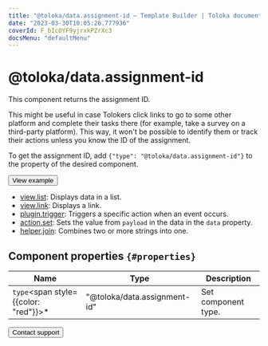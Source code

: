 ```yaml
---
title: "@toloka/data.assignment-id — Template Builder | Toloka documentation"
date: "2023-03-30T10:05:26.777936"
coverId: F_bIcOYF9yjrxkPZrXc3
docsMenu: "defaultMenu"
---
```


# @toloka/data.assignment-id

This component returns the assignment ID.

This might be useful in case Tolokers click links to go to some other platform and complete their tasks there (for example, take a survey on a third-party platform). This way, it won't be possible to identify them or track their actions unless you know the ID of the assignment.

To get the assignment ID, add `{"type": "@toloka/data.assignment-id"}` to the property of the desired component.

<Button themeColor="light" view="default" size="l" type="link" url="https://ya.cc/t/I_2W-b_i452rEC">View example</Button>

<Cut title="Components used in the example">

- [view.list](/docs/template-builder/reference/view.list): Displays data in a list.
- [view.link](/docs/template-builder/reference/view.link): Displays a link.
- [plugin.trigger](/docs/template-builder/reference/plugin.trigger): Triggers a specific action when an event occurs.
- [action.set](/docs/template-builder/reference/action.set): Sets the value from `payload` in the data in the `data` property.
- [helper.join](/docs/template-builder/reference/helper.join): Combines two or more strings into one.

</Cut>

## Component properties `{#properties}`

**Name** | **Type** | **Description**
----- | ----- | -----
`type`<span style={{color: "red"}}>\*</span> | "@toloka/data.assignment-id" | Set component type.

<Button themeColor="light" view="default" size="l" type="link" url="/docs/guide/troubleshooting/support?form-source=template-builder-reference-data-assignment-id">Contact support</Button>